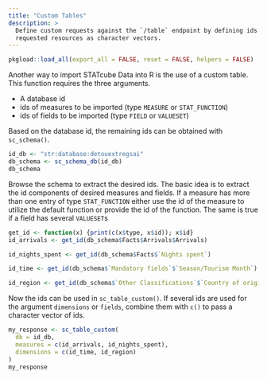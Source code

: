 ```yaml
---
title: "Custom Tables"
description: >
  Define custom requests against the `/table` endpoint by defining ids of
  requested resources as character vectors.
---
```


```r
pkgload::load_all(export_all = FALSE, reset = FALSE, helpers = FALSE) 
```

Another way to import STATcube Data into R is the use of a custom table. This
function requires the three arguments.

* A database id
* ids of measures to be imported (type `MEASURE` or `STAT_FUNCTION`)
* ids of fields to be imported (type `FIELD` or `VALUESET`)

Based on the database id, the remaining ids can be obtained with `sc_schema()`.

```r
id_db <- "str:database:detouextregsai"
db_schema <- sc_schema_db(id_db)
db_schema
```

Browse the schema to extract the desired ids. The basic idea is to extract the
id components of desired measures and fields. If a measure has more than one
entry of type `STAT_FUNCTION` either use the id of the measure to utilize
the default function or provide the id of the function. The same is true if
a field has several `VALUESET`s

```r
get_id <- function(x) {print(c(x$type, x$id)); x$id}
id_arrivals <- get_id(db_schema$Facts$Arrivals$Arrivals)

id_nights_spent <- get_id(db_schema$Facts$`Nights spent`)

id_time <- get_id(db_schema$`Mandatory fields`$`Season/Tourism Month`)

id_region <- get_id(db_schema$`Other Classifications`$`Country of origin`$`Herkunftsland (Ebene +1)`)
```
Now the ids can be used in `sc_table_custom()`. If several ids are used for the
argument `dimensions` or `fields`, combine them with `c()` to pass a character
vector of ids.

```r
my_response <- sc_table_custom(
  db = id_db,
  measures = c(id_arrivals, id_nights_spent),
  dimensions = c(id_time, id_region)
)
my_response
```


